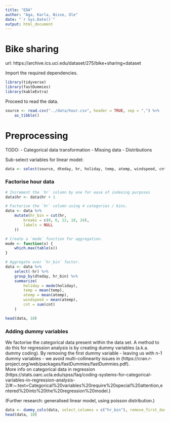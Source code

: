 ```yaml
---
title: "EDA"
author: "Aga, Karla, Nisse, Ole"
date: "`r Sys.Date()`"
output: html_document
---
```


# Bike sharing
url: https://archive.ics.uci.edu/dataset/275/bike+sharing+dataset

Import the required dependencies.
```r
library(tidyverse)
library(fastDummies)
library(kableExtra)
```
Proceed to read the data.
```r
source <- read.csv("../data/hour.csv", header = TRUE, sep = ",") %>%
    as_tibble()
```

# Preprocessing
TODO:
- Categorical data transformation
- Missing data
- Distributions

Sub-select variables for linear model:
```r
data <- select(source, dteday, hr, holiday, temp, atemp, windspeed, cnt)
```

### Factorise hour data
```r
# Increment the `hr` column by one for ease of indexing purposes
data$hr <- data$hr + 1

# Factorise the `hr` column using 4 categories / bins.
data <- data %>%
    mutate(hr_bin = cut(hr,
        breaks = c(0, 6, 12, 18, 24),
        labels = NULL
    ))

# Create a `mode` function for aggregation.
mode <- function(x) {
    which.max(table(x))
}

# Aggregate over `hr_bin` factor.
data <- data %>%
    select(-hr) %>%
    group_by(dteday, hr_bin) %>%
    summarize(
        holiday = mode(holiday),
        temp = mean(temp),
        atemp = mean(atemp),
        windspeed = mean(atemp),
        cnt = sum(cnt)
    )

head(data, 10)
```

### Adding dummy variables
We factorise the categorical data present within the data set. A method to do this for regression analysis is by
creating dummy variables (a.k.a. dummy coding). By removing the first dummy variable - leaving us with n-1 dummy
variables - we avoid multi-collinearity issues in  (https://cran.r-project.org/web/packages/fastDummies/fastDummies.pdf).\
More info on categorical data in regression (https://stats.oarc.ucla.edu/spss/faq/coding-systems-for-categorical-variables-in-regression-analysis-2/#:~:text=Categorical%20variables%20require%20special%20attention,entered%20into%20the%20regression%20model.) \ 

(Further research: generalised linear model, using poisson distribution.)
```r
data <- dummy_cols(data, select_columns = c("hr_bin"), remove_first_dummy = FALSE)
head(data, 10)
```